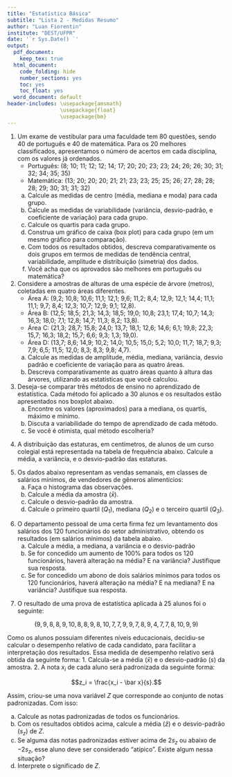 ```yaml
---
title: "Estatística Básica"
subtitle: "Lista 2 - Medidas Resumo"
author: "Luan Fiorentin"
institute: "DEST/UFPR"
date: '`r Sys.Date() `'
output:
  pdf_document:
    keep_tex: true
  html_document: 
    code_folding: hide
    number_sections: yes
    toc: yes
    toc_float: yes
  word_document: default
header-includes: \usepackage{amsmath}
                 \usepackage{float}
                 \usepackage{bm}
---
```






1. Um exame de vestibular para uma faculdade tem 80 questões, sendo 40 de português e 
40 de matemática. Para os 20 melhores classificados, apresentamos o número de 
acertos em cada disciplina, com os valores já ordenados.
    - Português: (8; 10; 11; 12; 12; 14; 17; 20; 20; 23; 23; 24; 26; 26; 30; 31; 32; 34; 35; 35)
    - Matemática: (13; 20; 20; 20; 21; 21; 23; 23; 25; 25; 26; 27; 28; 28; 28; 29; 30; 31; 31; 32)
    
    (a) Calcule as medidas de centro (média, mediana e moda) para cada grupo.
    (b) Calcule as medidas de variabilidade (variância, desvio-padrão, e coeficiente 
    de variação) para cada grupo.
    (c) Calcule os quartis para cada grupo.
    (d) Construa um gráfico de caixa (box plot) para cada grupo (em um mesmo 
    gráfico para comparação).
    (e) Com todos os resultados obtidos, descreva comparativamente os dois 
    grupos em termos de medidas de tendência central, variabilidade, amplitude e 
    distribuição (simetria) dos dados.
    (f) Você acha que os aprovados são melhores em português ou matemática?





2. Considere a amostras de alturas de uma espécie de árvore (metros), coletadas em quatro 
áreas diferentes.
    - Área A: (9,2; 10,8; 10,6; 11,1; 12,1; 9,6; 11,2; 8,4; 12,9; 12,1; 14,4; 11,1; 11,1; 
    9,7; 8,4; 12,3; 10,7; 12,9; 9,1; 12,8).
    - Área B: (12,5; 18,5; 21,3; 14,3; 18,5; 19,0; 10,8; 23,1; 17,4; 10,7; 14,3; 16,3; 18,0; 
    7,1; 12,8; 14,7; 11,3; 8,2; 13,8).
    - Área C: (21,3; 28,7; 15,8; 24,0; 13,7; 18,1; 12,6; 14,6; 6,1; 19,8; 22,3; 15,7; 16,3; 
    18,2; 15,7; 6,6; 9,3; 1,3; 19,0).
    - Área D: (13,7; 8,6; 14,9; 10,2; 14,0; 10,5; 15,0; 5,2; 10,0; 11,7; 18,7; 9,3; 7,9; 6,5; 
    11,5; 12,0; 8,3; 8,3; 9,8; 4,7).
    
    (a) Calcule as medidas de amplitude, média, mediana, variância, desvio padrão e coeficiente de 
    variação para as quatro áreas.
    (b) Descreva comparativamente as quatro áreas quanto à altura das árvores, utilizando 
    as estatísticas que você calculou.





3. Deseja-se comparar três métodos de ensino no aprendizado de estatística.
Cada método foi aplicado a 30 alunos e os resultados estão apresentados nos 
boxplot abaixo.
    (a) Encontre os valores (aproximados) para a mediana, os quartis, máximo e mínimo.
    (b) Discuta a variabilidade do tempo de aprendizado de cada método.
    (c) Se você é otimista, qual método escolheria?

\begin{figure}[H]
\centering
\includegraphics[]{ex3.PNG}
\end{figure}





4. A distribuição das estaturas, em centímetros, de alunos de um curso colegial 
está representada na tabela de frequência abaixo. Calcule a média, a variância, 
e o desvio-padrão das estaturas.

\begin{table}[H]
\centering
\begin{tabular}{cc}
\hline
Classes     & Frequência \\ \hline
{[}135-145) & 15         \\
{[}145-155) & 150        \\
{[}155-165) & 250        \\
{[}165-175) & 70         \\
{[}175-185) & 10         \\
{[}185-195] & 5          \\ \hline
\end{tabular}
\end{table}





5. Os dados abaixo representam as vendas semanais, em classes de salários mínimos, 
de vendedores de gêneros alimentícios:
    (a) Faça o histograma das observações.
    (b) Calcule a média da amostra ($\bar x$).
    (c) Calcule o desvio-padrão da amostra.
    (d) Calcule o primeiro quartil ($Q_1$), mediana ($Q_2$) e o terceiro quartil ($Q_3$).

\begin{table}[H]
\centering
\begin{tabular}{cc}
\hline
Vendas    & Vendedores \\ \hline
{[}30-35) & 2          \\
{[}35-40) & 10         \\
{[}40-45) & 18         \\
{[}45-50) & 50         \\
{[}50-55) & 70         \\
{[}55-60) & 30         \\
{[}60-65) & 18         \\
{[}65-70) & 2          \\ \hline
\end{tabular}
\end{table}





6. O departamento pessoal de uma certa firma fez um levantamento dos salários 
dos 120 funcionários do setor administrativo, obtendo os resultados 
(em salários mínimos) da tabela abaixo.
    (a) Calcule a média, a mediana, a variância e o desvio-padrão
    (b) Se for concedido um aumento de 100% para todos os 120 funcionários, 
    haverá alteração na média? E na variância? Justifique sua resposta.
    (c) Se for concedido um abono de dois salários mínimos para todos os 120 
    funcionários, haverá alteração na média? E na mediana? E na variância? 
    Justifique sua resposta.

\begin{table}[H]
\centering
\begin{tabular}{ll}
\hline
Salários   & Freq. relativa \\ \hline
{[}0-2)    & 0,25           \\
{[}2-4)    & 0,40           \\
{[}4-6)    & 0,20           \\
{[}6-10{]} & 0,15           \\ \hline
\end{tabular}
\end{table}





7. O resultado de uma prova de estatística aplicada à 25 alunos foi o seguinte:

$$(9, 9, 8, 8, 9, 10, 8, 8, 9, 8, 10, 7, 7, 9, 9, 7, 8, 9, 4, 7, 7, 8, 10, 9, 9)$$

Como os alunos possuiam diferentes níveis educacionais, decidiu-se calcular o 
desempenho relativo de cada candidato, para facilitar a interpretação dos 
resultados. Essa medida de desempenho relativo será obtida da seguinte forma:
    1. Calcula-se a média ($\bar x$) e o desvio-padrão ($s$) da amostra.
    2. A nota $x_i$ de cada aluno será padronizada da seguinte forma:

$$z_i = \frac{x_i - \bar x}{s}.$$

Assim, criou-se uma nova variável $Z$ que corresponde ao conjunto de notas padronizadas. Com isso:
    
  (a) Calcule as notas padronizadas de todos os funcionários.
  (b) Com os resultados obtidos acima, calcule a média ($\bar z$) e o desvio-padrão 
  ($s_z$) de $Z$.
  (c) Se alguma das notas padronizadas estiver acima de $2s_z$ ou abaixo de $-2s_z$, 
  esse aluno deve ser considerado “atípico”. Existe algum nessa situação?
  (d) Interprete o significado de $Z$.




